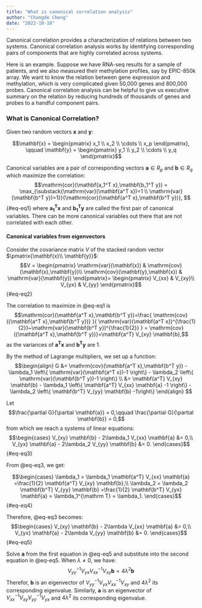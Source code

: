 ```yaml
---
title: "What is canonical correlation analysis"
author: "Changde Cheng"
date: "2022-10-18"
---
```


Canonical correlation provides a characterization of relations between two systems. Canonical correlation analysis works by identifying corresponding pairs of components that are highly correlated across systems. 

Here is an example. Suppose we have RNA-seq results for a sample of patients, and we also measured their methylation profiles, say by EPIC-850k array. We want to know the relation between gene expression and methylation, which is very complicated given 50,000 genes and 800,000 probes. Canonical correlation analysis can be helpful to give us executive summary on the relation by reducing hundreds of thousands of genes and probes to a handful component pairs.

### What is Canonical Correlation?

Given two random vectors $\mathbf x$ and $\mathbf y$:

$$\mathbf{x} = 
\begin{pmatrix}
x_1 \\
x_2 \\
\cdots \\
x_p
\end{pmatrix}, \qquad
\mathbf{y} = 
\begin{pmatrix}
y_1 \\
y_2 \\
\cdots \\
y_q
\end{pmatrix}$$

Canonical variables are a pair of corresponding vectors $\mathbf{a} \in R_p$ and $\mathbf{b} \in R_q$ which maximize the correlation:
$$\mathrm{cor}(\mathbf{a_1^T x},\mathbf{b_1^T y}) = \max_{\substack{\mathrm{var}(\mathbf{a^T x})=1 \\ \mathrm{var}(\mathbf{b^T y})=1}}{\mathrm{cor}(\mathbf{a^T x},\mathbf{b^T y})},
$${#eq-eq1}
where $\mathbf{a_1^T x}$ and $\mathbf{b_1^T y}$ are called the first pair of canonical variables. There can be more canonical variables out there that are not correlated with each other. 

#### Canonical variables from eigenvectors

Consider the covariance matrix $V$ of the stacked random vector $\pmatrix{\mathbf{x}\\ \mathbf{y}}$:
$$V = 
\begin{pmatrix}
\mathrm{var}(\mathbf{x}) & \mathrm{cov}(\mathbf{x},\mathbf{y})\\
\mathrm{cov}(\mathbf{y},\mathbf{x}) & \mathrm{var}(\mathbf{y})
\end{pmatrix}=
\begin{pmatrix}
V_{xx} & V_{xy}\\
V_{yx} & V_{yy}
\end{pmatrix}$${#eq-eq2}

The correlation to maximize in @{eq-eq1} is
$$\mathrm{cor}(\mathbf{a^T x},\mathbf{b^T y})=\frac{ \mathrm{cov}({\mathbf{a^T x},\mathbf{b^T y})} }{ \mathrm{var}(\mathbf{a^T x})^{\frac{1}{2}}~\mathrm{var}(\mathbf{b^T y})^{\frac{1}{2}} } = \mathrm{cov}({\mathbf{a^T x},\mathbf{b^T y})}=\mathbf{a^T} V_{xy} \mathbf{b},$$
as the variances of $\mathbf{a^T x}$ and $\mathbf{b^T y}$ are 1.

By the method of Lagrange multipliers, we set up a function:
$$\begin{align}
G &= \mathrm{cov}(\mathbf{a^T x},\mathbf{b^T y}) - \lambda_1 \left\{ \mathrm{var}(\mathbf{a^T x})-1 \right\} -  \lambda_2 \left\{ \mathrm{var}(\mathbf{b^T y})-1 \right\} \\
&= \mathbf{a^T} V_{xy} \mathbf{b} - \lambda_1 \left\{ \mathbf{a^T} V_{xx} \mathbf{a} -1 \right\} -  \lambda_2 \left\{ \mathbf{b^T} V_{yy} \mathbf{b} -1\right\}
\end{align}
$$

Let 
$$\frac{\partial G}{\partial \mathbf{a}} = 0,\qquad \frac{\partial G}{\partial \mathbf{b}} = 0,$$
from which we reach a systems of linear equations: 
$$\begin{cases}
V_{xy} \mathbf{b} - 2\lambda_1 V_{xx} \mathbf{a} &= 0,\\
V_{yx} \mathbf{a} - 2\lambda_2 V_{yy} \mathbf{b} &= 0.
\end{cases}$${#eq-eq3}

From @{eq-eq3}, we get:

$$\begin{cases}
\lambda_1  = \lambda_1 \mathbf{a^T} V_{xx} \mathbf{a} =\frac{1}{2} \mathbf{a^T} V_{xy} \mathbf{b},\\
\lambda_2  = \lambda_2 \mathbf{b^T} V_{yy} \mathbf{b} =\frac{1}{2} \mathbf{b^T} V_{yx} \mathbf{a} = \lambda_1^{\mathrm T} = \lambda_1.
\end{cases}$${#eq-eq4}

Therefore, @{eq-eq3} becomes:
$$\begin{cases}
V_{xy} \mathbf{b} - 2\lambda V_{xx} \mathbf{a} &= 0,\\
V_{yx} \mathbf{a} - 2\lambda V_{yy} \mathbf{b} &= 0.
\end{cases}$${#eq-eq5}

Solve $\mathbf{a}$ from the first equation in @{eq-eq5} and substitute into the second equation in @{eq-eq5}. When $\lambda \ne 0$, we have:
$$V_{yy}^{-1} V_{yx} V_{xx}^{-1} V_{xy} \mathbf{b} =  4\lambda^2 \mathbf{b} $$
Therefor, $\mathbf{b}$ is an eigenvector of $V_{yy}^{-1} V_{yx} V_{xx}^{-1} V_{xy}$ and $4\lambda^2$ its corresponding eigenvalue. Similarly, $\mathbf{a}$ is an eigenvector of $V_{xx}^{-1} V_{xy} V_{yy}^{-1} V_{yx}$ and $4\lambda^2$ its corresponding eigenvalue.




